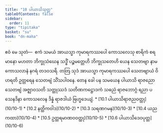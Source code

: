 ```yaml
---
title: "10 ပါယာသိသုတ္တ"
tableOfContents: false
sidebar:
  order: 11
type: "tipitaka"
basket: "su"
book: "dn-maha"
---
```



<DynamicBreadcrumb />

<Division number="406" book="dn-maha" e="ch" v="7" p="253">

<Paragraph number="1090" book="dn-maha">
ဧဝံ မေ သုတံ—  ဧကံ သမယံ အာယသ္မာ ကုမာရကဿပေါ ကောသလေသု စာရိကံ စရမာနော မဟတာ ဘိက္ခုသံဃေန သဒ္ဓိံ ပဉ္စမတ္တေဟိ ဘိက္ခုသတေဟိ ယေန သေတဗျာ နာမ ကောသလာနံ နဂရံ တဒဝသရိ. တတြ သုဒံ အာယသ္မာ ကုမာရကဿပေါ သေတဗျာယံ ဝိဟရတိ ဥတ္တရေန သေတဗျံ သိံသပါဝနေ. တေန ခေါ ပန သမယေန ပါယာသိ ရာဇညော သေတဗျံ အဇ္ဈာဝသတိ သတ္တုဿဒံ သတိဏကဋ္ဌောဒကံ သဓညံ ရာဇဘောဂ္ဂံ ရညာ ပသေနဒိနာ ကောသလေန ဒိန္နံ ရာဇဒါယံ ဗြဟ္မဒေယျံ.

</Paragraph>
</Division>

<TableOfContents book="dn-maha" section="10">
* [10.1 ပါယာသိရာဇညဝတ္ထု](10/10-1)
* [10.2 နတ္ထိကဝါဒ](10/10-2)
* [10.3 သရဏဂမန](10/10-3)
* [10.4 ယညကထာ](10/10-4)
* [10.5 ဥတ္တရမာဏဝဝတ္ထု](10/10-5)
* [10.6 ပါယာသိဒေဝပုတ္တ](10/10-6)
</TableOfContents>